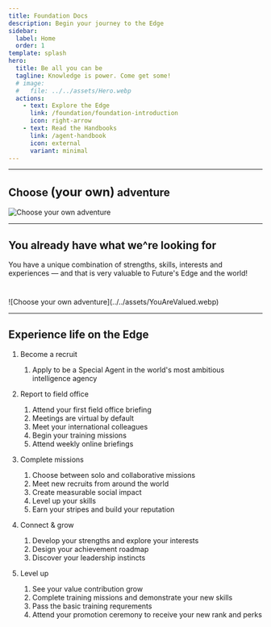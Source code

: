 ```yaml
---
title: Foundation Docs
description: Begin your journey to the Edge
sidebar:
  label: Home
  order: 1
template: splash
hero:
  title: Be all you can be
  tagline: Knowledge is power. Come get some!
  # image:
  #   file: ../../assets/Hero.webp
  actions:
    - text: Explore the Edge
      link: /foundation/foundation-introduction
      icon: right-arrow
    - text: Read the Handbooks
      link: /agent-handbook
      icon: external
      variant: minimal
---
```



---
<div class="home-page">

<h2 class="">Choose <span class="primary" style="font-size:1.5rem;">(your own)</span> adventure</h2>
<Image src={chooseAdventure} alt="Choose your own adventure" />

---


## You already have what we^re looking for
<p style="margin-bottom:40px;">You have a unique combination of strengths, skills, interests and experiences — and that is very valuable to Future's Edge and the world!</p>
![Choose your own adventure](../../assets/YouAreValued.webp)

---

## Experience life on the Edge


<Steps>

1. Become a recruit

    1. Apply to be a Special Agent in the world's most ambitious intelligence agency

2. Report to field office

    1. Attend your first field office briefing
    2. Meetings are virtual by default
    2. Meet your international colleagues
    3. Begin your training missions
    4. Attend weekly online briefings

3. Complete missions

    1. Choose between solo and collaborative missions
    1. Meet new recruits from around the world
    1. Create measurable social impact
    1. Level up your skills
    1. Earn your stripes and build your reputation

4. Connect & grow

    1. Develop your strengths and explore your interests
    2. Design your achievement roadmap
    3. Discover your leadership instincts

5. Level up

    1. See your value contribution grow 
    1. Complete training missions and demonstrate your new skills
    1. Pass the basic training requrements
    1. Attend your promotion ceremony to receive your new rank and perks
</Steps>
</div>